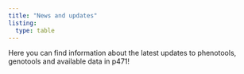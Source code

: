 ```yaml
---
title: "News and updates"
listing:
  type: table
---
```


Here you can find information about the latest updates to phenotools, genotools and available data in p471!
